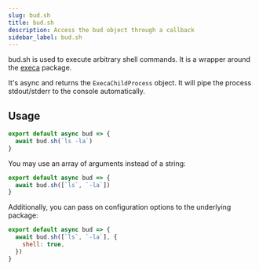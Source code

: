 ```yaml
---
slug: bud.sh
title: bud.sh
description: Access the bud object through a callback
sidebar_label: bud.sh
---
```


bud.sh is used to execute arbitrary shell commands. It is a wrapper around the [execa](https://github.com/sindresorhus/execa) package.

It's async and returns the `ExecaChildProcess` object. It will pipe the process stdout/stderr to the console automatically.

## Usage

```js title=bud.config.mjs
export default async bud => {
  await bud.sh(`ls -la`)
}
```

You may use an array of arguments instead of a string:

```js
export default async bud => {
  await bud.sh([`ls`, `-la`])
}
```

Additionally, you can pass on configuration options to the underlying package:

```js
export default async bud => {
  await bud.sh([`ls`, `-la`], {
    shell: true,
  })
}
```
